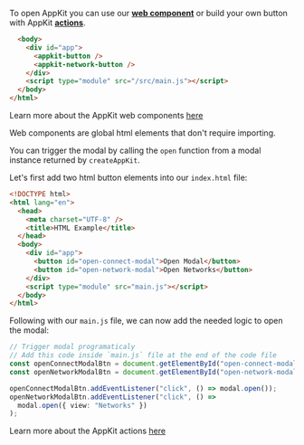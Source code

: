 To open AppKit you can use our [**web component**](../../../appkit/javascript/core/components) or build your own button with AppKit [**actions**](../../../appkit/javascript/core/actions#open-and-close-the-modal).

<Tabs>
<Tab title="Web Component">

```html {3,4}
  <body>
    <div id="app">
      <appkit-button />
      <appkit-network-button />
    </div>
    <script type="module" src="/src/main.js"></script>
  </body>
</html>
```

Learn more about the AppKit web components [here](../../../appkit/javascript/core/components)

<Info>
Web components are global html elements that don't require importing.
</Info>

</Tab>
<Tab title="Actions">

You can trigger the modal by calling the `open` function from a modal instance returned by `createAppKit`.

Let's first add two html button elements into our `index.html` file:

```html {9,10}
<!DOCTYPE html>
<html lang="en">
  <head>
    <meta charset="UTF-8" />
    <title>HTML Example</title>
  </head>
  <body>
    <div id="app">
      <button id="open-connect-modal">Open Modal</button>
      <button id="open-network-modal">Open Networks</button>
    </div>
    <script type="module" src="main.js"></script>
  </body>
</html>
```

Following with our `main.js` file, we can now add the needed logic to open the modal:

```ts
// Trigger modal programaticaly
// Add this code inside `main.js` file at the end of the code file
const openConnectModalBtn = document.getElementById("open-connect-modal");
const openNetworkModalBtn = document.getElementById("open-network-modal");

openConnectModalBtn.addEventListener("click", () => modal.open());
openNetworkModalBtn.addEventListener("click", () =>
  modal.open({ view: "Networks" })
);
```

Learn more about the AppKit actions [here](../../../appkit/javascript/core/actions)

</Tab>
</Tabs>

